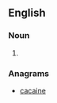 ==English==

===Noun===
{{head|en|noun}}

# {{alternative spelling of|acacin}}

===Anagrams===
* [[cacaine#English|cacaine]]